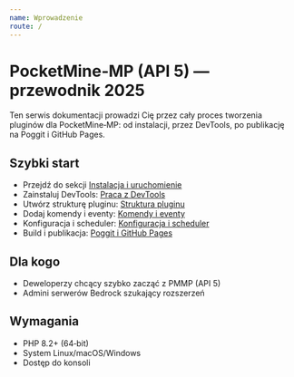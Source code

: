 ```yaml
---
name: Wprowadzenie
route: /
---
```


# PocketMine‑MP (API 5) — przewodnik 2025

Ten serwis dokumentacji prowadzi Cię przez cały proces tworzenia pluginów dla PocketMine‑MP: od instalacji, przez DevTools, po publikację na Poggit i GitHub Pages.

## Szybki start

- Przejdź do sekcji [Instalacja i uruchomienie](getting-started.md)
- Zainstaluj DevTools: [Praca z DevTools](devtools.md)
- Utwórz strukturę pluginu: [Struktura pluginu](plugin-structure.md)
- Dodaj komendy i eventy: [Komendy i eventy](commands-events.md)
- Konfiguracja i scheduler: [Konfiguracja i scheduler](config-scheduler.md)
- Build i publikacja: [Poggit i GitHub Pages](poggit-github.md)

## Dla kogo

- Deweloperzy chcący szybko zacząć z PMMP (API 5)
- Admini serwerów Bedrock szukający rozszerzeń

## Wymagania

- PHP 8.2+ (64‑bit)
- System Linux/macOS/Windows
- Dostęp do konsoli